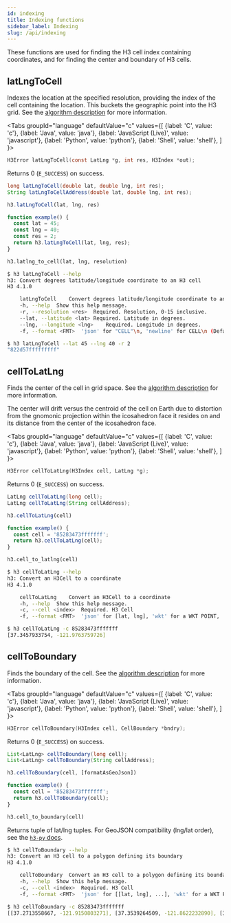 ```yaml
---
id: indexing
title: Indexing functions
sidebar_label: Indexing
slug: /api/indexing
---
```



These functions are used for finding the H3 cell index containing coordinates,
and for finding the center and boundary of H3 cells.

## latLngToCell

Indexes the location at the specified resolution,
providing the index of the cell containing the location.
This buckets the geographic point into the H3 grid.
See the [algorithm description](../core-library/latLngToCellDesc)
for more information.

<Tabs
  groupId="language"
  defaultValue="c"
  values={[
    {label: 'C', value: 'c'},
    {label: 'Java', value: 'java'},
    {label: 'JavaScript (Live)', value: 'javascript'},
    {label: 'Python', value: 'python'},
    {label: 'Shell', value: 'shell'},
  ]
}>
<TabItem value="c">

```c
H3Error latLngToCell(const LatLng *g, int res, H3Index *out);
```

Returns 0 (`E_SUCCESS`) on success.

</TabItem>
<TabItem value="java">

```java
long latLngToCell(double lat, double lng, int res);
String latLngToCellAddress(double lat, double lng, int res);
```

</TabItem>
<TabItem value="javascript">

```js
h3.latLngToCell(lat, lng, res)
```

```js live
function example() {
  const lat = 45;
  const lng = 40;
  const res = 2;
  return h3.latLngToCell(lat, lng, res);
}
```

</TabItem>
<TabItem value="python">

```py
h3.latlng_to_cell(lat, lng, resolution)
```

</TabItem>
<TabItem value="shell">

```sh
$ h3 latLngToCell --help
h3: Convert degrees latitude/longitude coordinate to an H3 cell
H3 4.1.0

	latLngToCell	Convert degrees latitude/longitude coordinate to an H3 cell
	-h, --help	Show this help message.
	-r, --resolution <res>	Required. Resolution, 0-15 inclusive.
	--lat, --latitude <lat>	Required. Latitude in degrees.
	--lng, --longitude <lng>	Required. Longitude in degrees.
	-f, --format <FMT>	'json' for "CELL"\n, 'newline' for CELL\n (Default: json)
```

```bash
$ h3 latLngToCell --lat 45 --lng 40 -r 2
"822d57fffffffff"
```

</TabItem>
</Tabs>

## cellToLatLng

Finds the center of the cell in grid space. See the
[algorithm description](../core-library/cellToLatLngDesc) for
more information.

The center will drift versus the centroid
of the cell on Earth due to distortion from the gnomonic
projection within the icosahedron face it resides on and its
distance from the center of the icosahedron face.

<Tabs
  groupId="language"
  defaultValue="c"
  values={[
    {label: 'C', value: 'c'},
    {label: 'Java', value: 'java'},
    {label: 'JavaScript (Live)', value: 'javascript'},
    {label: 'Python', value: 'python'},
    {label: 'Shell', value: 'shell'},
  ]
}>
<TabItem value="c">

```c
H3Error cellToLatLng(H3Index cell, LatLng *g);
```

Returns 0 (`E_SUCCESS`) on success.

</TabItem>
<TabItem value="java">

```java
LatLng cellToLatLng(long cell);
LatLng cellToLatLng(String cellAddress);
```

</TabItem>
<TabItem value="javascript">

```js
h3.cellToLatLng(cell)
```

```js live
function example() {
  const cell = '85283473fffffff';
  return h3.cellToLatLng(cell);
}
```

</TabItem>
<TabItem value="python">

```py
h3.cell_to_latlng(cell)
```

</TabItem>
<TabItem value="shell">

```sh
$ h3 cellToLatLng --help
h3: Convert an H3Cell to a coordinate
H3 4.1.0

	cellToLatLng	Convert an H3Cell to a coordinate
	-h, --help	Show this help message.
	-c, --cell <index>	Required. H3 Cell
	-f, --format <FMT>	'json' for [lat, lng], 'wkt' for a WKT POINT, 'newline' for lat\nlng\n (Default: json)
```

```bash
$ h3 cellToLatLng -c 85283473fffffff
[37.3457933754, -121.9763759726]
```

</TabItem>
</Tabs>


## cellToBoundary

Finds the boundary of the cell. See the
[algorithm description](../core-library/cellToBoundaryDesc)
for more information.


<Tabs
  groupId="language"
  defaultValue="c"
  values={[
    {label: 'C', value: 'c'},
    {label: 'Java', value: 'java'},
    {label: 'JavaScript (Live)', value: 'javascript'},
    {label: 'Python', value: 'python'},
    {label: 'Shell', value: 'shell'},
  ]
}>
<TabItem value="c">

```c
H3Error cellToBoundary(H3Index cell, CellBoundary *bndry);
```

Returns 0 (`E_SUCCESS`) on success.

</TabItem>
<TabItem value="java">

```java
List<LatLng> cellToBoundary(long cell);
List<LatLng> cellToBoundary(String cellAddress);
```

</TabItem>
<TabItem value="javascript">

```js
h3.cellToBoundary(cell, [formatAsGeoJson])
```

```js live
function example() {
  const cell = '85283473fffffff';
  return h3.cellToBoundary(cell);
}
```

</TabItem>
<TabItem value="python">

```py
h3.cell_to_boundary(cell)
```

Returns tuple of lat/lng tuples.
For GeoJSON compatibility (lng/lat order), see the
[`h3-py` docs](https://uber.github.io/h3-py/api_quick.html#polygon-interface).

</TabItem>
<TabItem value="shell">

```sh
$ h3 cellToBoundary --help
h3: Convert an H3 cell to a polygon defining its boundary
H3 4.1.0

	cellToBoundary	Convert an H3 cell to a polygon defining its boundary
	-h, --help	Show this help message.
	-c, --cell <index>	Required. H3 Cell
	-f, --format <FMT>	'json' for [[lat, lng], ...], 'wkt' for a WKT POLYGON, 'newline' for lat\nlng\n... (Default: json)
```

```bash
$ h3 cellToBoundary -c 85283473fffffff
[[37.2713558667, -121.9150803271], [37.3539264509, -121.8622232890], [37.4283411861, -121.9235499963], [37.4201286777, -122.0377349643], [37.3375560844, -122.0904289290], [37.2631979746, -122.0291013092]]
```

</TabItem>
</Tabs>
